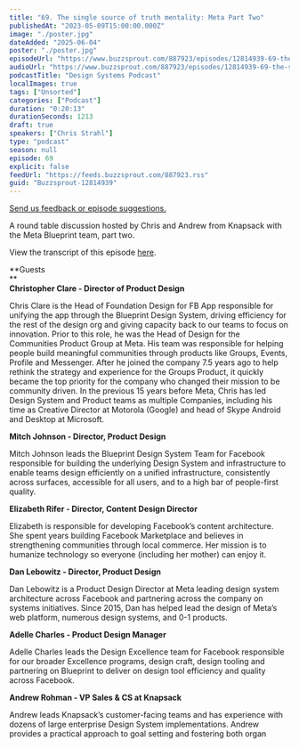 ```yaml
---
title: "69. The single source of truth mentality: Meta Part Two"
publishedAt: "2023-05-09T15:00:00.000Z"
image: "./poster.jpg"
dateAdded: "2025-06-04"
poster: "./poster.jpg"
episodeUrl: "https://www.buzzsprout.com/887923/episodes/12814939-69-the-single-source-of-truth-mentality-meta-part-two.mp3"
audioUrl: "https://www.buzzsprout.com/887923/episodes/12814939-69-the-single-source-of-truth-mentality-meta-part-two.mp3"
podcastTitle: "Design Systems Podcast"
localImages: true
tags: ["Unsorted"]
categories: ["Podcast"]
duration: "0:20:13"
durationSeconds: 1213
draft: true
speakers: ["Chris Strahl"]
type: "podcast"
season: null
episode: 69
explicit: false
feedUrl: "https://feeds.buzzsprout.com/887923.rss"
guid: "Buzzsprout-12814939"
---
```

[Send us feedback or episode suggestions.](https://www.buzzsprout.com/twilio/text_messages/887923/open_sms)

A round table discussion hosted by Chris and Andrew from Knapsack with the Meta Blueprint team, part two.  
  
View the transcript of this episode [here](https://docs.google.com/document/d/1kAgDsVuDN6yrVE5RYUZ-8rCXTT6uwi-N/edit).  
  
**Guests  
**  
**Christopher Clare - Director of Product Design**  
  
Chris Clare is the Head of Foundation Design for FB App responsible for unifying the app through the Blueprint Design System, driving efficiency for the rest of the design org and giving capacity back to our teams to focus on innovation. Prior to this role, he was the Head of Design for the Communities Product Group at Meta. His team was responsible for helping people build meaningful communities through products like Groups, Events, Profile and Messenger. After he joined the company 7.5 years ago to help rethink the strategy and experience for the Groups Product, it quickly became the top priority for the company who changed their mission to be community driven. In the previous 15 years before Meta, Chris has led Design System and Product teams as multiple Companies, including his time as Creative Director at Motorola (Google) and head of Skype Android and Desktop at Microsoft.  
  
**Mitch Johnson - Director, Product Design**  
  
Mitch Johnson leads the Blueprint Design System Team for Facebook responsible for building the underlying Design System and infrastructure to enable teams design efficiently on a unified infrastructure, consistently across surfaces, accessible for all users, and to a high bar of people-first quality.  
  
**Elizabeth Rifer - Director, Content Design Director**  
  
Elizabeth is responsible for developing Facebook’s content architecture. She spent years building Facebook Marketplace and believes in strengthening communities through local commerce. Her mission is to humanize technology so everyone (including her mother) can enjoy it.  
  
**Dan Lebowitz - Director, Product Design**  
  
Dan Lebowitz is a Product Design Director at Meta leading design system architecture across Facebook and partnering across the company on systems initiatives. Since 2015, Dan has helped lead the design of Meta’s web platform, numerous design systems, and 0-1 products.  
  
**Adelle Charles - Product Design Manager**  
  
Adelle Charles leads the Design Excellence team for Facebook responsible for our broader Excellence programs, design craft, design tooling and partnering on Blueprint to deliver on design tool efficiency and quality across Facebook.  
  
**Andrew Rohman - VP Sales & CS at Knapsack**  
  
Andrew leads Knapsack’s customer-facing teams and has experience with dozens of large enterprise Design System implementations. Andrew provides a practical approach to goal setting and fostering both organ
